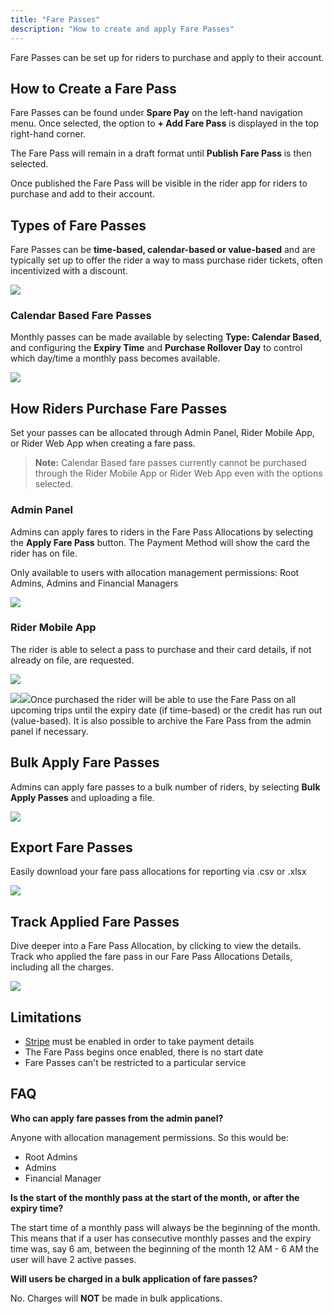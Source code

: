 ```yaml
---
title: "Fare Passes"
description: "How to create and apply Fare Passes"
---
```


Fare Passes can be set up for riders to purchase and apply to their account. 

## How to Create a Fare Pass

Fare Passes can be found under **Spare Pay** on the left-hand navigation menu. Once selected, the option to **+ Add Fare Pass** is displayed in the top right-hand corner.

The Fare Pass will remain in a draft format until **Publish Fare Pass** is then selected.

Once published the Fare Pass will be visible in the rider app for riders to purchase and add to their account.

## Types of Fare Passes

Fare Passes can be **time-based, calendar-based or value-based** and are typically set up to offer the rider a way to mass purchase rider tickets, often incentivized with a discount.

![](https://downloads.intercomcdn.com/i/o/985388778/b5e25de43eb0acfd41dee3d7/image.png?expires=1753820100&signature=9174db4f0808713cb020b642e1eed5fa0087efab2a9d7ddffe727425fde348a8&req=fSgiFcF2moZXFb4f3HP0gKbBgqPYobuApCl7jgnXX2Sq1RWF2LJ2PToWfs1l%0A%2B2k%3D%0A)

### Calendar Based Fare Passes

Monthly passes can be made available by selecting **Type: Calendar Based**, and configuring the **Expiry Time** and **Purchase Rollover Day** to control which day/time a monthly pass becomes available. 

![](https://downloads.intercomcdn.com/i/o/985392333/d502b23efbeffd15821e7a64/image.png?expires=1753820100&signature=67a386969d8910b37b656f73938d47af7cdc397b4cef97b451da96409db3e9a1&req=fSgiFcB8noJcFb4f3HP0gHWpf8%2BA%2Ft1UhZOrZDyAADS7HPzPsNsAvfD0Xrv3%0Ae7M%3D%0A)

## How Riders Purchase Fare Passes

Set your passes can be allocated through Admin Panel, Rider Mobile App, or Rider Web App when creating a fare pass.

> **Note:** Calendar Based fare passes currently cannot be purchased through the Rider Mobile App or Rider Web App even with the options selected.

### Admin Panel

Admins can apply fares to riders in the Fare Pass Allocations by selecting the **Apply Fare Pass** button. The Payment Method will show the card the rider has on file.

Only available to users with allocation management permissions: Root Admins, Admins and Financial Managers

![](https://downloads.intercomcdn.com/i/o/985394373/4d458a8b61389e903dfe4f6d/image.png?expires=1753820100&signature=64b63f992e87bd9da5983dfd60149485e6fc71edb8c964f2139e93462b9a1407&req=fSgiFcB6noZcFb4f3HP0gLBYCV3qDmwCGs%2Ba2ekHkPGBbRDObplURI1XgV92%0AHcc%3D%0A)

### Rider Mobile App

The rider is able to select a pass to purchase and their card details, if not already on file, are requested.

![](https://downloads.intercomcdn.com/i/o/392015346/440a09cbab2353a6b92a5d07/Screen+Shot+2021-09-20+at+10.39.26+AM.png?expires=1753820100&signature=d40b872e58f1fc0272b5487df1e3d8061e5dd44f0fb8a2782a4261ceb5b88b2c&req=dyklFsh7noVZFb4f3HP0gNHK7DFBjMjnug2XC%2Fq6tKI4C08ZDf9pTOpSXMeV%0AtGU%3D%0A)

![](https://downloads.intercomcdn.com/i/o/392127511/09a5da414dba069687fc36b9/Screen+Shot+2021-09-20+at+2.56.10+PM.png?expires=1753820100&signature=70f62a4e4b2cee55c1f7582a0bdee1d3002ae24b1e892ff0d7957152ae05cfb1&req=dyklF8t5mIBeFb4f3HP0gMGXDBBO1jieAbVb%2BU9WOCa%2B%2F90BXUG7vp9R0CEC%0AIQ0%3D%0A)![](https://downloads.intercomcdn.com/i/o/392127582/3b8ca887a67da1b711b4425d/Screen+Shot+2021-09-20+at+2.56.17+PM.png?expires=1753820100&signature=83bf9cac6274214f2c7cdce3b3fd2d7a3074cf58319c1f2f81ab40a3936bb1a5&req=dyklF8t5mIldFb4f3HP0gJBrGhCUW9oaRu4TAPfKpi7%2BNAsT2zg9yqL%2FAyWX%0ARb0%3D%0A)Once purchased the rider will be able to use the Fare Pass on all upcoming trips until the expiry date (if time-based) or the credit has run out (value-based). It is also possible to archive the Fare Pass from the admin panel if necessary. 

## Bulk Apply Fare Passes

Admins can apply fare passes to a bulk number of riders, by selecting **Bulk Apply Passes** and uploading a file. 

![](https://downloads.intercomcdn.com/i/o/985395573/80ecffca81067ce21823737f/image.png?expires=1753820100&signature=302b2250aab89ff5ecc46571faaa0da2111e5be1889bdfe823d9da9b1d5475b6&req=fSgiFcB7mIZcFb4f3HP0gOpUQsx5h5jvis4JzDoOrKjTqbBTddM9YWyFiL0K%0AKEw%3D%0A)

## Export Fare Passes

Easily download your fare pass allocations for reporting via .csv or .xlsx 

![](https://downloads.intercomcdn.com/i/o/985396501/411a1f09244f45ff436ef419/image.png?expires=1753820100&signature=5c7bf6b3ad11bb9eeeef0a8200eab01c52da0009f1cb73c049548e4156452c5e&req=fSgiFcB4mIFeFb4f3HP0gFOGUaSF%2FdaEvfDxFKhlTZVWhpIZVS8XoOB71IGq%0A3DI%3D%0A)

## Track Applied Fare Passes

Dive deeper into a Fare Pass Allocation, by clicking to view the details. Track who applied the fare pass in our Fare Pass Allocations Details, including all the charges. 

![](https://downloads.intercomcdn.com/i/o/985398194/8d73c39ad510b5758c3e10d0/image.png?expires=1753820100&signature=e390fbc76b119875699f6a3a1bdf5671c0725ce5846579cff29beaaf50757088&req=fSgiFcB2nIhbFb4f3HP0gJihZbxUrfNQQ0n4KLQo0v55el0F2xDRKbtZQF0R%0ASGE%3D%0A)

## Limitations

- [Stripe](/help-center/spare-operations-service-administrators/admins-managing-payments/spare-pay-for-stripe) must be enabled in order to take payment details
- The Fare Pass begins once enabled, there is no start date
- Fare Passes can't be restricted to a particular service

## FAQ

**Who can apply fare passes from the admin panel?**

Anyone with allocation management permissions. So this would be:

- Root Admins
- Admins
- Financial Manager

**Is the start of the monthly pass at the start of the month, or after the expiry time?**

The start time of a monthly pass will always be the beginning of the month. This means that if a user has consecutive monthly passes and the expiry time was, say 6 am, between the beginning of the month 12 AM - 6 AM the user will have 2 active passes.

**Will users be charged in a bulk application of fare passes?**

No. Charges will **NOT** be made in bulk applications.
